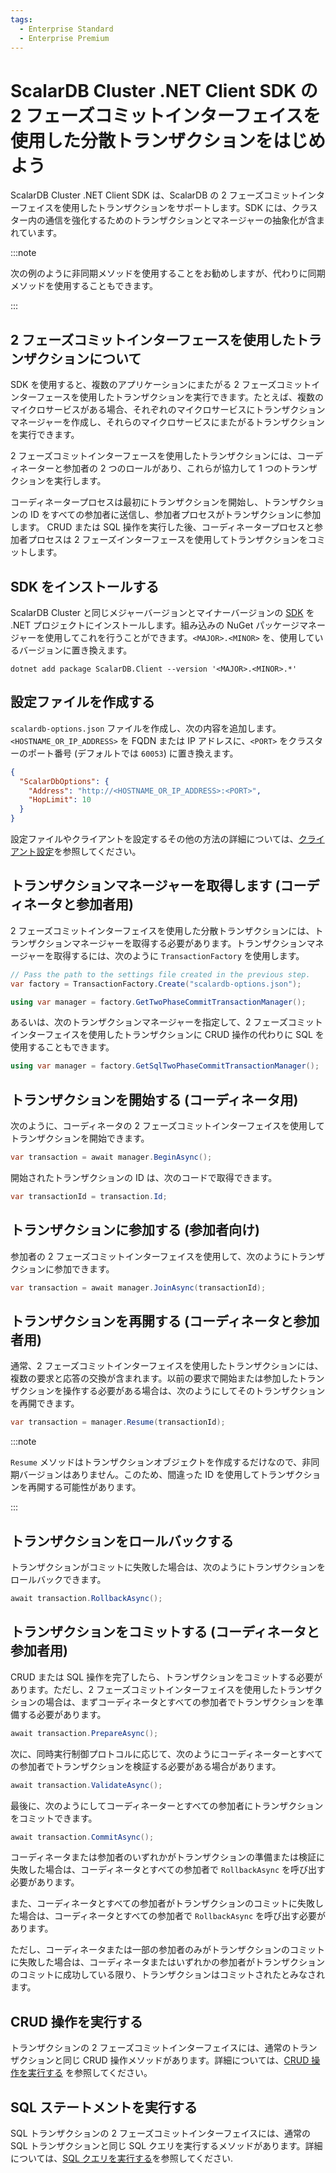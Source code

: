 ```yaml
---
tags:
  - Enterprise Standard
  - Enterprise Premium
---
```


# ScalarDB Cluster .NET Client SDK の 2 フェーズコミットインターフェイスを使用した分散トランザクションをはじめよう


<TranslationBanner />

ScalarDB Cluster .NET Client SDK は、ScalarDB の 2 フェーズコミットインターフェイスを使用したトランザクションをサポートします。SDK には、クラスター内の通信を強化するためのトランザクションとマネージャーの抽象化が含まれています。

:::note

次の例のように非同期メソッドを使用することをお勧めしますが、代わりに同期メソッドを使用することもできます。

:::

## 2 フェーズコミットインターフェースを使用したトランザクションについて

SDK を使用すると、複数のアプリケーションにまたがる 2 フェーズコミットインターフェースを使用したトランザクションを実行できます。たとえば、複数のマイクロサービスがある場合、それぞれのマイクロサービスにトランザクションマネージャーを作成し、それらのマイクロサービスにまたがるトランザクションを実行できます。

2 フェーズコミットインターフェースを使用したトランザクションには、コーディネーターと参加者の 2 つのロールがあり、これらが協力して 1 つのトランザクションを実行します。

コーディネータープロセスは最初にトランザクションを開始し、トランザクションの ID をすべての参加者に送信し、参加者プロセスがトランザクションに参加します。 CRUD または SQL 操作を実行した後、コーディネータープロセスと参加者プロセスは 2 フェーズインターフェースを使用してトランザクションをコミットします。

## SDK をインストールする

ScalarDB Cluster と同じメジャーバージョンとマイナーバージョンの [SDK](https://www.nuget.org/packages/ScalarDB.Client) を .NET プロジェクトにインストールします。組み込みの NuGet パッケージマネージャーを使用してこれを行うことができます。`<MAJOR>.<MINOR>` を、使用しているバージョンに置き換えます。

```console
dotnet add package ScalarDB.Client --version '<MAJOR>.<MINOR>.*'
```

## 設定ファイルを作成する

`scalardb-options.json` ファイルを作成し、次の内容を追加します。`<HOSTNAME_OR_IP_ADDRESS>` を FQDN または IP アドレスに、`<PORT>` をクラスターのポート番号 (デフォルトでは `60053`) に置き換えます。

```json
{
  "ScalarDbOptions": {
    "Address": "http://<HOSTNAME_OR_IP_ADDRESS>:<PORT>",
    "HopLimit": 10
  }
}
```

設定ファイルやクライアントを設定するその他の方法の詳細については、[クライアント設定](common-reference.mdx#クライアント設定)を参照してください。

## トランザクションマネージャーを取得します (コーディネータと参加者用)

2 フェーズコミットインターフェイスを使用した分散トランザクションには、トランザクションマネージャーを取得する必要があります。トランザクションマネージャーを取得するには、次のように `TransactionFactory` を使用します。

```c#
// Pass the path to the settings file created in the previous step.
var factory = TransactionFactory.Create("scalardb-options.json");

using var manager = factory.GetTwoPhaseCommitTransactionManager();
```

あるいは、次のトランザクションマネージャーを指定して、2 フェーズコミットインターフェイスを使用したトランザクションに CRUD 操作の代わりに SQL を使用することもできます。

```c#
using var manager = factory.GetSqlTwoPhaseCommitTransactionManager();
```

## トランザクションを開始する (コーディネータ用)

次のように、コーディネータの 2 フェーズコミットインターフェイスを使用してトランザクションを開始できます。

```c#
var transaction = await manager.BeginAsync();
```

開始されたトランザクションの ID は、次のコードで取得できます。

```c#
var transactionId = transaction.Id;
```

## トランザクションに参加する (参加者向け)

参加者の 2 フェーズコミットインターフェイスを使用して、次のようにトランザクションに参加できます。

```c#
var transaction = await manager.JoinAsync(transactionId);
```

## トランザクションを再開する (コーディネータと参加者用)

通常、2 フェーズコミットインターフェイスを使用したトランザクションには、複数の要求と応答の交換が含まれます。以前の要求で開始または参加したトランザクションを操作する必要がある場合は、次のようにしてそのトランザクションを再開できます。

```c#
var transaction = manager.Resume(transactionId);
```

:::note

`Resume` メソッドはトランザクションオブジェクトを作成するだけなので、非同期バージョンはありません。このため、間違った ID を使用してトランザクションを再開する可能性があります。

:::

## トランザクションをロールバックする

トランザクションがコミットに失敗した場合は、次のようにトランザクションをロールバックできます。

```c#
await transaction.RollbackAsync();
```

## トランザクションをコミットする (コーディネータと参加者用)

CRUD または SQL 操作を完了したら、トランザクションをコミットする必要があります。ただし、2 フェーズコミットインターフェイスを使用したトランザクションの場合は、まずコーディネータとすべての参加者でトランザクションを準備する必要があります。

```c#
await transaction.PrepareAsync();
```

次に、同時実行制御プロトコルに応じて、次のようにコーディネーターとすべての参加者でトランザクションを検証する必要がある場合があります。

```c#
await transaction.ValidateAsync();
```

最後に、次のようにしてコーディネーターとすべての参加者にトランザクションをコミットできます。

```c#
await transaction.CommitAsync();
```

コーディネータまたは参加者のいずれかがトランザクションの準備または検証に失敗した場合は、コーディネータとすべての参加者で `RollbackAsync` を呼び出す必要があります。

また、コーディネータとすべての参加者がトランザクションのコミットに失敗した場合は、コーディネータとすべての参加者で `RollbackAsync` を呼び出す必要があります。

ただし、コーディネータまたは一部の参加者のみがトランザクションのコミットに失敗した場合は、コーディネータまたはいずれかの参加者がトランザクションのコミットに成功している限り、トランザクションはコミットされたとみなされます。

## CRUD 操作を実行する

トランザクションの 2 フェーズコミットインターフェイスには、通常のトランザクションと同じ CRUD 操作メソッドがあります。詳細については、[CRUD 操作を実行する](getting-started-with-distributed-transactions.mdx#crud-操作を実行する) を参照してください。

## SQL ステートメントを実行する

SQL トランザクションの 2 フェーズコミットインターフェイスには、通常の SQL トランザクションと同じ SQL クエリを実行するメソッドがあります。詳細については、[SQL クエリを実行する](getting-started-with-distributed-sql-transactions.mdx#sql-クエリを実行する)を参照してください.
